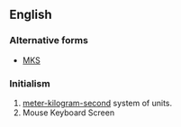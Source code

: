 ==English==

===Alternative forms===
* [[MKS]]

===Initialism===
{{head|en|initialism}}

# [[meter-kilogram-second]] system of units.
# Mouse Keyboard Screen